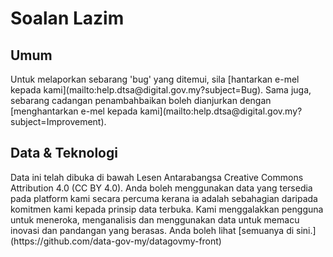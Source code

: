 # Soalan Lazim


## Umum

<FAQBox title="Bagaimanakah cara untuk melapori 'bug' di OpenAPI?">
  Untuk melaporkan sebarang 'bug' yang ditemui, sila [hantarkan e-mel kepada
  kami](mailto:help.dtsa@digital.gov.my?subject=Bug).
</FAQBox>
<FAQBox title="Bagaimanakah cara untuk memberi cadangan penambahbaikan?">
  Sama juga, sebarang cadangan penambahbaikan boleh dianjurkan dengan [menghantarkan e-mel kepada
  kami](mailto:help.dtsa@digital.gov.my?subject=Improvement).
</FAQBox>

## Data & Teknologi

<FAQBox title="Bolehkah saya guna data-data yang disediakan secara percuma?">
  Data ini telah dibuka di bawah Lesen Antarabangsa Creative Commons Attribution 4.0 (CC BY 4.0).
  Anda boleh menggunakan data yang tersedia pada platform kami secara percuma kerana ia adalah
  sebahagian daripada komitmen kami kepada prinsip data terbuka. Kami menggalakkan pengguna untuk
  meneroka, menganalisis dan menggunakan data untuk memacu inovasi dan pandangan yang berasas.
</FAQBox>
<FAQBox title="Bolehkah kongsi cara-cara untuk membina laman ini?">
  Anda boleh lihat [semuanya di sini.](https://github.com/data-gov-my/datagovmy-front)
</FAQBox>
